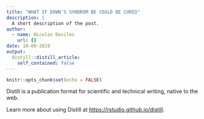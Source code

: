 ```yaml
---
title: "WHAT IF DOWN'S SYNDROM BE COULD BE CURED"
description: |
  A short description of the post.
author:
  - name: Nicolas Devilez
    url: {}
date: 10-09-2019
output:
  distill::distill_article:
    self_contained: false
---
```


```r
knitr::opts_chunk$set(echo = FALSE)
```

Distill is a publication format for scientific and technical writing, native to the web.

Learn more about using Distill at <https://rstudio.github.io/distill>.

